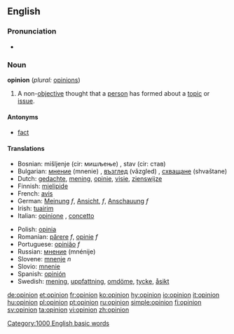 {{see|opinión}}

==English==

{{rank|wind|drew|strength|596|opinion|according|walked|office}}
===Pronunciation===
*{{audio|en-us-opinion.ogg|Audio (US)}}

===Noun===
'''opinion'''  (''plural:'' [[opinions]])
#A non-[[objective]] thought that a [[person]] has formed about a [[topic]] or [[issue]].

====Antonyms====
*[[fact]]

====Translations====
{{top}}
*Bosnian: mišljenje (cir: мишљење) {{n}}, stav (cir: став) {{m}}
*Bulgarian: [[мнение]] (mnenie) {{n}}, [[възглед]] (vǎzgled) {{m}}, [[схващане]] (shvaštane) {{n}}
*Dutch: [[gedachte]], [[mening]], [[opinie]], [[visie]], [[zienswijze]]
*Finnish: [[mielipide]]
*French: [[avis]]
*German: [[Meinung]] ''f'', [[Ansicht]], ''f'', [[Anschauung]] ''f''
*Irish: [[tuairim]]
*Italian: [[opinione]] {{f}}, [[concetto]] {{m}}
{{mid}}
*Polish: [[opinia]]
*Romanian: [[părere]] ''f'', [[opinie]] ''f''
*Portuguese: [[opinião]] ''f''
*Russian: [[мнение]] (mnénije) {{n}}
*Slovene: [[mnenje]] ''n''
*Slovio: [[mnenie]]
*Spanish: [[opinión]]
*Swedish: [[mening]], [[uppfattning]], [[omdöme]], [[tycke]], [[åsikt]]
{{bottom}}

[[Category:1000 English basic words]]

[[de:opinion]]
[[et:opinion]]
[[fr:opinion]]
[[ko:opinion]]
[[hy:opinion]]
[[io:opinion]]
[[it:opinion]]
[[hu:opinion]]
[[pl:opinion]]
[[pt:opinion]]
[[ru:opinion]]
[[simple:opinion]]
[[fi:opinion]]
[[sv:opinion]]
[[ta:opinion]]
[[vi:opinion]]
[[zh:opinion]]